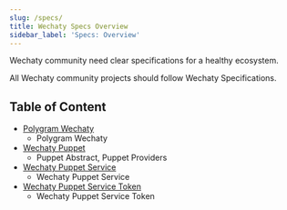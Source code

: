 ```yaml
---
slug: /specs/
title: Wechaty Specs Overview
sidebar_label: 'Specs: Overview'
---
```



Wechaty community need clear specifications for a healthy ecosystem.

All Wechaty community projects should follow Wechaty Specifications.

## Table of Content

- [Polygram Wechaty](wechaty.md)
  - Polygram Wechaty
- [Wechaty Puppet](puppet.md)
  - Puppet Abstract, Puppet Providers
- [Wechaty Puppet Service](service.md)
  - Wechaty Puppet Service
- [Wechaty Puppet Service Token](token.md)
  - Wechaty Puppet Service Token
